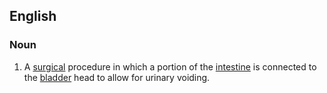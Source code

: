 ==English==

===Noun===
{{en-noun|head=[[augmentation]] [[cystoplasty]]|pl=augmentation cystoplasties}}

# {{context|medicine}} A [[surgical]] procedure in which a portion of the [[intestine]] is connected to the [[bladder]] head to allow for urinary voiding.